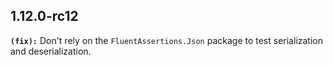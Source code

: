 ## 1.12.0-rc12
**`(fix):`** Don't rely on the `FluentAssertions.Json` package to test serialization and deserialization.


